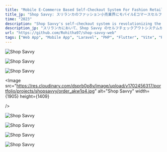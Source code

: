 ```yaml
---
title: "Mobile E-Commerce Based Self-Checkout System For Fashion Retail Store in Sri Lanka (Shop Savvy)"
title_jp: "Shop Savvy: スリランカのファッション小売業界にモバイルEコマースセルフチェックアウトシステム"
time: "2023"
description: "Shop Savvy's self-checkout system is revolutionizing the fashion retail industry in Sri Lanka. By providing customers with a faster, more convenient shopping experience and retailers with valuable data and cost savings, Shop Savvy is changing the way we shop. As mobile e-commerce continues to grow in popularity, Shop Savvy is leading the way in innovation and customer satisfaction."
description_jp: "スリランカにおいて、Shop Savvy のセルフチェックアウトシステムがファッション小売業界に変革をもたらしています。顧客に迅速で便利なショッピング体験を提供し、小売業者に貴重なデータとコスト削減をもたらす Shop Savvy は、私たちの買い物スタイルを変革しています。モバイル E コマースがますます普及する中、Shop Savvy はイノベーションと顧客満足度で先頭を走っています。"
url: "https://github.com/Rohitha97/shop-savvy-web"
tags: ["Web App", "Mobile App", "Laravel", "PHP", "Flutter", "Vite", "Rest API", "MySQL", "NFC"] #
---
```

 
<Image
  src="https://res.cloudinary.com/dsprb0p8v/image/upload/v1702456128/portfolio/projects/shopsavvy/ds_iyisic.jpg"
  alt="Shop Savvy"
   width={1905}
  height={1409}
/>

<Image
  src="https://res.cloudinary.com/dsprb0p8v/image/upload/v1702456328/portfolio/projects/shopsavvy/products_tsglhq.jpg"
  alt="Shop Savvy"
  width={1905}
  height={1409}
/>

<Image
  src="https://res.cloudinary.com/dsprb0p8v/image/upload/v1702456338/portfolio/projects/shopsavvy/stocks_gisy4q.jpg"
  alt="Shop Savvy"
 width={1905}
  height={1409}
  />

<Image
  src="https://res.cloudinary.com/dsprb0p8v/image/upload/v1702456317/portfolio/projects/shopsavvy/order_akw1q4.jpg"
  alt="Shop Savvy"
  width={1905}
  height={1409}

  />

<Image
  src="https://res.cloudinary.com/dsprb0p8v/image/upload/v1702456333/portfolio/projects/shopsavvy/users_jnaolz.jpg"
  alt="Shop Savvy"
 width={1905}
  height={1409}
  />

<Image
  src="https://res.cloudinary.com/dsprb0p8v/image/upload/v1702456323/portfolio/projects/shopsavvy/permission_f4hgc3.jpg"
  alt="Shop Savvy"
 width={1905}
  height={1409}
   />

<Image
  src="https://res.cloudinary.com/dsprb0p8v/image/upload/v1702460630/portfolio/projects/shopsavvy/m_cwkfsw.png"
  alt="Shop Savvy"
 width={1905}
  height={1409}
 />

<Image
  src="https://res.cloudinary.com/dsprb0p8v/image/upload/v1702462691/portfolio/projects/shopsavvy/2_1_dhvhi6.png"
  alt="Shop Savvy"
 width={700}
  height={500}
/>
